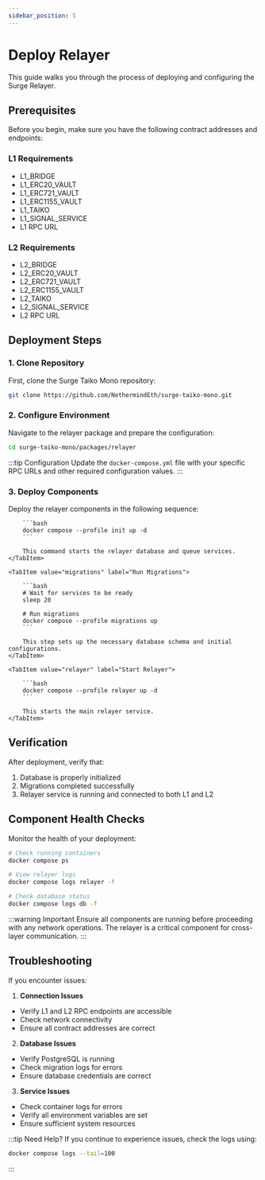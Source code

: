 ```yaml
---
sidebar_position: 5
---
```



# Deploy Relayer

This guide walks you through the process of deploying and configuring the Surge Relayer.

## Prerequisites

Before you begin, make sure you have the following contract addresses and endpoints:

### L1 Requirements

- L1_BRIDGE
- L1_ERC20_VAULT
- L1_ERC721_VAULT
- L1_ERC1155_VAULT
- L1_TAIKO
- L1_SIGNAL_SERVICE
- L1 RPC URL

### L2 Requirements

- L2_BRIDGE
- L2_ERC20_VAULT
- L2_ERC721_VAULT
- L2_ERC1155_VAULT
- L2_TAIKO
- L2_SIGNAL_SERVICE
- L2 RPC URL

## Deployment Steps

### 1. Clone Repository

First, clone the Surge Taiko Mono repository:

```bash
git clone https://github.com/NethermindEth/surge-taiko-mono.git
```

### 2. Configure Environment

Navigate to the relayer package and prepare the configuration:

```bash
cd surge-taiko-mono/packages/relayer
```

:::tip Configuration
Update the `docker-compose.yml` file with your specific RPC URLs and other required configuration values.
:::

### 3. Deploy Components

Deploy the relayer components in the following sequence:

<Tabs>
    <TabItem value="init" label="Initialize Components" default>

        ```bash
        docker compose --profile init up -d
        ```

        This command starts the relayer database and queue services.
    </TabItem>

    <TabItem value="migrations" label="Run Migrations">

        ```bash
        # Wait for services to be ready
        sleep 20

        # Run migrations
        docker compose --profile migrations up
        ```

        This step sets up the necessary database schema and initial configurations.
    </TabItem>

    <TabItem value="relayer" label="Start Relayer">

        ```bash
        docker compose --profile relayer up -d
        ```

        This starts the main relayer service.
    </TabItem>

</Tabs>

## Verification

After deployment, verify that:

1. Database is properly initialized
2. Migrations completed successfully
3. Relayer service is running and connected to both L1 and L2

## Component Health Checks

Monitor the health of your deployment:

```bash
# Check running containers
docker compose ps

# View relayer logs
docker compose logs relayer -f

# Check database status
docker compose logs db -f
```

:::warning Important
Ensure all components are running before proceeding with any network operations. The relayer is a critical component for cross-layer communication.
:::

## Troubleshooting

If you encounter issues:

1. **Connection Issues**

- Verify L1 and L2 RPC endpoints are accessible
- Check network connectivity
- Ensure all contract addresses are correct

2. **Database Issues**

- Verify PostgreSQL is running
- Check migration logs for errors
- Ensure database credentials are correct

3. **Service Issues**

- Check container logs for errors
- Verify all environment variables are set
- Ensure sufficient system resources

:::tip Need Help?
If you continue to experience issues, check the logs using:

```bash
docker compose logs --tail=100
```

:::

